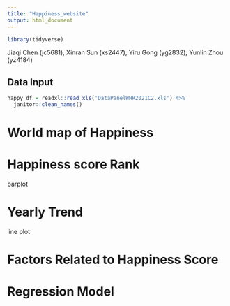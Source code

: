 ```yaml
---
title: "Happiness_website"
output: html_document
---
```


```r
library(tidyverse)
```

Jiaqi Chen (jc5681),
Xinran Sun (xs2447),
Yiru Gong (yg2832),
Yunlin Zhou (yz4184)

## Data Input

```r
happy_df = readxl::read_xls('DataPanelWHR2021C2.xls') %>% 
  janitor::clean_names()

```


# World map of Happiness

# Happiness score Rank
barplot

# Yearly Trend
line plot

# Factors Related to Happiness Score

# Regression Model

